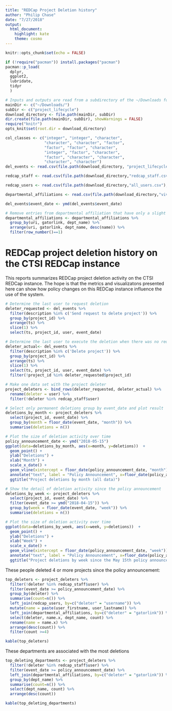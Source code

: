 ```yaml
---
title: "REDCap Project Deletion history"
author: "Philip Chase"
date: "7/27/2018"
output:
  html_document:
    highlight: kate
    theme: cosmo
---
```


```r
knitr::opts_chunk$set(echo = FALSE)
```

```r

if (!require("pacman")) install.packages("pacman")
pacman::p_load(
  dplyr,
  ggplot2,
  lubridate,
  tidyr
  )

```

```r
# Inputs and outputs are read from a subdirectory of the ~/Downloads folder for convenience.
mainDir <- c("~/Downloads/")
subDir <- c("project_lifecycle")
download_directory <- file.path(mainDir, subDir)
dir.create(file.path(mainDir, subDir), showWarnings = FALSE)
require("knitr")
opts_knit$set(root.dir = download_directory)

col_classes <- c("integer", "integer", "character",
                 "character", "character", "factor",
                 "factor", "factor", "character",
                 "integer", "factor", "character",
                 "factor", "character", "character",
                 "character", "character")
del_events <- read.csv(file.path(download_directory, "project_lifecycle_from_log_event.csv"), header=TRUE, sep = ",", quote = '"', stringsAsFactors=FALSE, strip.white=TRUE, na.strings = "NULL", colClasses = col_classes)

redcap_staff <- read.csv(file.path(download_directory,"redcap_staff.csv"), stringsAsFactors = FALSE)

redcap_users <- read.csv(file.path(download_directory,"all_users.csv"), header=TRUE, sep = ",", quote = '"', stringsAsFactors=FALSE, strip.white=TRUE, na.strings = "NULL")

departmental_affiliations <- read.csv(file.path(download_directory,"vivo_departmental_affliations.csv"), header=TRUE, sep = ",", quote = '"', stringsAsFactors=FALSE, strip.white=TRUE, na.strings = "NULL")

```

```r
del_events$event_date <- ymd(del_events$event_date)

# Remove entries from departmental affiliation that have only a slight mismatch in the name when all other fields are the same.
departmental_affiliations <- departmental_affiliations %>%
  group_by(uri, gatorlink, dept_name) %>%
  arrange(uri, gatorlink, dept_name, desc(name)) %>%
  filter(row_number()==1)
```

# REDCap project deletion history on the CTSI REDCap instance

This reports summarizes REDCap project deletion activity on the CTSI REDCap instance. The hope is that the metrics and visualizatons presented here can show how policy changes on this REDCap instance influence the use of the system.

```r
# Determine the last user to request deletion
deleter_requested <- del_events %>%
  filter(description %in% c('Send request to delete project')) %>%
  group_by(project_id) %>%
  arrange(ts) %>%
  slice(1) %>%
  select(ts, project_id, user, event_date)

# Determine the last user to execute the deletion when there was no requester
deleter_actual<- del_events %>%
  filter(description %in% c('Delete project')) %>%
  group_by(project_id) %>%
  arrange(ts) %>%
  slice(1) %>%
  select(ts, project_id, user, event_date) %>%
  filter(!project_id %in% deleter_requested$project_id)

# Make one data set with the project deleter
project_deleters <- bind_rows(deleter_requested, deleter_actual) %>%
  rename(deleter = user) %>%
  filter(!deleter %in% redcap_staff$user)

```

```r
# Select only permanent deletions group by event_date and plot result
deletions_by_month <- project_deleters %>%
  select(project_id, event_date) %>%
  group_by(month = floor_date(event_date, "month")) %>%
  summarise(deletions = n())
```

```r
# Plot the size of deletion activity over time
policy_announcement_date <- ymd("2018-05-15")
ggplot(data=deletions_by_month, aes(x=month, y=deletions))  +
  geom_point() +
  ylab("Deletions") +
  xlab("Month") +
  scale_x_date() +
  geom_vline(xintercept = floor_date(policy_announcement_date, "month")) +
  annotate("text", label = "Policy Announcement", x=floor_date(policy_announcement_date, "week") - 50, y = 0.7 * max(deletions_by_month$deletions), angle = 90) +
  ggtitle("Project deletions by month (all data)")
```

```r
# Show the detail of deletion activity since the policy announcement
deletions_by_week <- project_deleters %>%
  select(project_id, event_date) %>%
  filter(event_date >= ymd("2018-04-15")) %>%
  group_by(week = floor_date(event_date, "week")) %>%
  summarise(deletions = n())
```

```r
# Plot the size of deletion activity over time
ggplot(data=deletions_by_week, aes(x=week, y=deletions))  +
  geom_point() +
  ylab("Deletions") +
  xlab("Week") +
  scale_x_date() +
  geom_vline(xintercept = floor_date(policy_announcement_date, "week")) +
  annotate("text", label = "Policy Announcement", x=floor_date(policy_announcement_date, "week") - 1, y = 0.7 * max(deletions_by_week$deletions), angle = 90) +
  ggtitle("Project deletions by week since the May 15th policy announcement")
```

These people deleted 4 or more projects since the policy announcement:

```r
top_deleters <- project_deleters %>%
  filter(!deleter %in% redcap_staff$user) %>%
  filter(event_date >= policy_announcement_date) %>%
  group_by(deleter) %>%
  summarise(count=n()) %>%
  left_join(redcap_users, by=c("deleter" = "username")) %>%
  mutate(name = paste(user_firstname, user_lastname)) %>%
  left_join(departmental_affiliations, by=c("deleter" = "gatorlink")) %>%
  select(deleter, name.x, dept_name, count) %>%
  rename(name = name.x) %>%
  arrange(desc(count)) %>%
  filter(count >=4)

kable(top_deleters)

```


These departments are associated with the most deletions

```r

top_deleting_departments <- project_deleters %>%
  filter(!deleter %in% redcap_staff$user) %>%
  filter(event_date >= policy_announcement_date) %>%
  left_join(departmental_affiliations, by=c("deleter" = "gatorlink")) %>%
  group_by(dept_name) %>%
  summarise(count=n()) %>%
  select(dept_name, count) %>%
  arrange(desc(count))

kable(top_deleting_departments)
```
